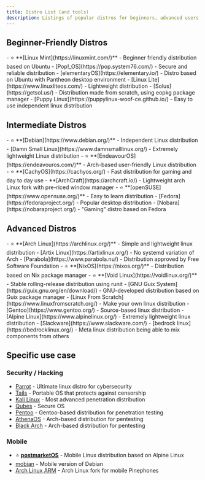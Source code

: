 ```yaml
---
title: Distro List (and tools)
description: Listings of popular distros for beginners, advanced users etc., as well as tools relating those
---
```



## Beginner-Friendly Distros

<Tabs>
    <TabItem label="Debian/Ubuntu-based">
        - ⭐ **[Linux Mint](https://linuxmint.com/)** - Beginner friendly distribution based on Ubuntu
        - [Pop!_OS](https://pop.system76.com/) - Secure and reliable distribution
        - [elementaryOS](https://elementary.io/) - Distro based on Ubuntu with Pantheon desktop environment
        - [Linux Lite](https://www.linuxliteos.com/) - Lightweight distribution
    </TabItem>
    <TabItem label="Other">
        - [Solus](https://getsol.us/) - Distribution made from scratch, using eopkg package manager
        - [Puppy Linux](https://puppylinux-woof-ce.github.io/) - Easy to use independent linux distribution
    </TabItem>
</Tabs>

## Intermediate Distros

 <Tabs>
    <TabItem label="Debian/Ubuntu-based">
        - ⭐ **[Debian](https://www.debian.org/)** - Independent Linux distribution
        - [Damn Small Linux](https://www.damnsmalllinux.org/) - Extremely lightweight Linux distribution
    </TabItem>
    <TabItem label="Arch-based">
        - ⭐ **[EndeavourOS](https://endeavouros.com/)** - Arch-based user-friendly Linux distribution
        - ⭐ **[CachyOS](https://cachyos.org/) - Fast distribution for gaming and day to day use
        - **[ArchCraft](https://archcraft.io/) - Lightweight arch Linux fork with pre-riced window manager
    </TabItem>
    <TabItem label="Other">
        - ⭐ **[openSUSE](https://www.opensuse.org/)** - Easy to learn distribution
        - [Fedora](https://fedoraproject.org/) - Popular desktop distribution
        - [Nobara](https://nobaraproject.org/) - "Gaming" distro based on Fedora
    </TabItem>
</Tabs>

## Advanced Distros

<Tabs>
    <TabItem label="Arch-based">
        - ⭐ **[Arch Linux](https://archlinux.org/)** - Simple and lightweight linux distribution
        - [Artix Linux](https://artixlinux.org/) - No systemd variation of Arch
        - [Parabola](https://www.parabola.nu/) - Distribution approved by Free Software Foundation
    </TabItem>
    <TabItem label="Other">
        - ⭐ **[NixOS](https://nixos.org/)** - Distribution based on Nix package manager
        - ⭐ **[Void Linux](https://voidlinux.org/)** - Stable rolling-release distribution using runit
        - [GNU Guix System](https://guix.gnu.org/en/download/) - GNU-developed distribution based on Guix package manager
        - [Linux From Scratch](https://www.linuxfromscratch.org/) - Make your own linux distribution
        - [Gentoo](https://www.gentoo.org/) - Source-based linux distribution
        - [Alpine Linux](https://www.alpinelinux.org/) - Extremely lightweight linux distribution
        - [Slackware](https://www.slackware.com/)
        - [bedrock linux](https://bedrocklinux.org/) - Meta linux distribution being able to mix components from others
    </TabItem>
</Tabs> 

## Specific use case

### Security / Hacking
- [Parrot](https://parrotsec.org/) - Ultimate linux distro for cybersecurity
- [Tails](https://tails.net/) - Portable OS that protects against censorship
- [Kali Linux](https://www.kali.org/) - Most advanced penetration distribution
- [Qubes](https://www.qubes-os.org/) - Secure OS
- [Pentoo](https://www.pentoo.ch/) - Gentoo-based distribution for penetration testing
- [AthenaOS](https://athenaos.org/) - Arch-based distribution for pentesting
- [Black Arch](https://blackarch.org/) - Arch-based distribution for pentesting

### Mobile
- ⭐ **[postmarketOS](https://postmarketos.org/)** - Mobile Linux distribution based on Alpine Linux
- [mobian](https://mobian-project.org/) - Mobile version of Debian
- [Arch Linux ARM](https://github.com/dreemurrs-embedded/Pine64-Arch) - Arch Linux fork for mobile Pinephones
